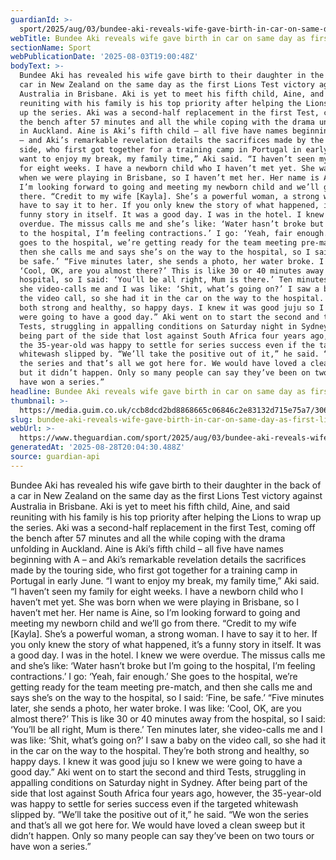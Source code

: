 ```yaml
---
guardianId: >-
  sport/2025/aug/03/bundee-aki-reveals-wife-gave-birth-in-car-on-same-day-as-first-lions-test-win
webTitle: Bundee Aki reveals wife gave birth in car on same day as first Lions Test win
sectionName: Sport
webPublicationDate: '2025-08-03T19:00:48Z'
bodyText: >-
  Bundee Aki has revealed his wife gave birth to their daughter in the back of a
  car in New Zealand on the same day as the first Lions Test victory against
  Australia in Brisbane. Aki is yet to meet his fifth child, Aine, and said
  reuniting with his family is his top priority after helping the Lions to wrap
  up the series. Aki was a second-half replacement in the first Test, coming off
  the bench after 57 minutes and all the while coping with the drama unfolding
  in Auckland. Aine is Aki’s fifth child – all five have names beginning with A
  – and Aki’s remarkable revelation details the sacrifices made by the touring
  side, who first got together for a training camp in Portugal in early June. “I
  want to enjoy my break, my family time,” Aki said. “I haven’t seen my family
  for eight weeks. I have a newborn child who I haven’t met yet. She was born
  when we were playing in Brisbane, so I haven’t met her. Her name is Aine, so
  I’m looking forward to going and meeting my newborn child and we’ll go from
  there. “Credit to my wife [Kayla]. She’s a powerful woman, a strong woman. I
  have to say it to her. If you only knew the story of what happened, it’s a
  funny story in itself. It was a good day. I was in the hotel. I knew we were
  overdue. The missus calls me and she’s like: ‘Water hasn’t broke but I’m going
  to the hospital, I’m feeling contractions.’ I go: ‘Yeah, fair enough.’ She
  goes to the hospital, we’re getting ready for the team meeting pre-match, and
  then she calls me and says she’s on the way to the hospital, so I said: ‘Fine,
  be safe.’ “Five minutes later, she sends a photo, her water broke. I was like:
  ‘Cool, OK, are you almost there?’ This is like 30 or 40 minutes away from the
  hospital, so I said: ‘You’ll be all right, Mum is there.’ Ten minutes later,
  she video-calls me and I was like: ‘Shit, what’s going on?’ I saw a baby on
  the video call, so she had it in the car on the way to the hospital. They’re
  both strong and healthy, so happy days. I knew it was good juju so I knew we
  were going to have a good day.” Aki went on to start the second and third
  Tests, struggling in appalling conditions on Saturday night in Sydney. After
  being part of the side that lost against South Africa four years ago, however,
  the 35-year-old was happy to settle for series success even if the targeted
  whitewash slipped by. “We’ll take the positive out of it,” he said. “We won
  the series and that’s all we got here for. We would have loved a clean sweep
  but it didn’t happen. Only so many people can say they’ve been on two tours or
  have won a series.”
headline: Bundee Aki reveals wife gave birth in car on same day as first Lions Test win
thumbnail: >-
  https://media.guim.co.uk/ccb8dcd2bd8868665c06846c2e83132d715e75a7/306_0_4652_3722/500.jpg
slug: bundee-aki-reveals-wife-gave-birth-in-car-on-same-day-as-first-lions-test-win
webUrl: >-
  https://www.theguardian.com/sport/2025/aug/03/bundee-aki-reveals-wife-gave-birth-in-car-on-same-day-as-first-lions-test-win
generatedAt: '2025-08-28T20:04:30.488Z'
source: guardian-api
---
```

Bundee Aki has revealed his wife gave birth to their daughter in the back of a car in New Zealand on the same day as the first Lions Test victory against Australia in Brisbane. Aki is yet to meet his fifth child, Aine, and said reuniting with his family is his top priority after helping the Lions to wrap up the series. Aki was a second-half replacement in the first Test, coming off the bench after 57 minutes and all the while coping with the drama unfolding in Auckland. Aine is Aki’s fifth child – all five have names beginning with A – and Aki’s remarkable revelation details the sacrifices made by the touring side, who first got together for a training camp in Portugal in early June. “I want to enjoy my break, my family time,” Aki said. “I haven’t seen my family for eight weeks. I have a newborn child who I haven’t met yet. She was born when we were playing in Brisbane, so I haven’t met her. Her name is Aine, so I’m looking forward to going and meeting my newborn child and we’ll go from there. “Credit to my wife [Kayla]. She’s a powerful woman, a strong woman. I have to say it to her. If you only knew the story of what happened, it’s a funny story in itself. It was a good day. I was in the hotel. I knew we were overdue. The missus calls me and she’s like: ‘Water hasn’t broke but I’m going to the hospital, I’m feeling contractions.’ I go: ‘Yeah, fair enough.’ She goes to the hospital, we’re getting ready for the team meeting pre-match, and then she calls me and says she’s on the way to the hospital, so I said: ‘Fine, be safe.’ “Five minutes later, she sends a photo, her water broke. I was like: ‘Cool, OK, are you almost there?’ This is like 30 or 40 minutes away from the hospital, so I said: ‘You’ll be all right, Mum is there.’ Ten minutes later, she video-calls me and I was like: ‘Shit, what’s going on?’ I saw a baby on the video call, so she had it in the car on the way to the hospital. They’re both strong and healthy, so happy days. I knew it was good juju so I knew we were going to have a good day.” Aki went on to start the second and third Tests, struggling in appalling conditions on Saturday night in Sydney. After being part of the side that lost against South Africa four years ago, however, the 35-year-old was happy to settle for series success even if the targeted whitewash slipped by. “We’ll take the positive out of it,” he said. “We won the series and that’s all we got here for. We would have loved a clean sweep but it didn’t happen. Only so many people can say they’ve been on two tours or have won a series.”
